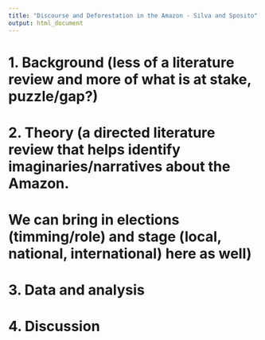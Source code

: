 ```yaml
---
title: "Discourse and Deforestation in the Amazon - Silva and Sposito"
output: html_document
---
```


# 1. Background (less of a literature review and more of what is at stake, puzzle/gap?)

# 2. Theory (a directed literature review that helps identify imaginaries/narratives about the Amazon. 
# We can bring in elections (timming/role) and stage (local, national, international) here as well)

# 3. Data and analysis

# 4. Discussion
